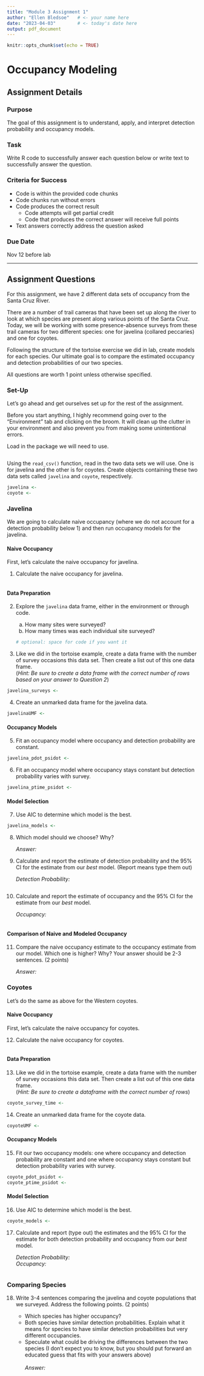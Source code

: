 ```yaml
---
title: "Module 3 Assignment 1"
author: "Ellen Bledsoe"   # <- your name here
date: "2023-04-03"        # <- today's date here
output: pdf_document
---
```


```r
knitr::opts_chunk$set(echo = TRUE)
```

# Occupancy Modeling

## Assignment Details

### Purpose

The goal of this assignment is to understand, apply, and interpret detection probability and occupancy models.

### Task

Write R code to successfully answer each question below or write text to successfully answer the question.

### Criteria for Success

-   Code is within the provided code chunks
-   Code chunks run without errors
-   Code produces the correct result
    -   Code attempts will get partial credit
    -   Code that produces the correct answer will receive full points
-   Text answers correctly address the question asked

### Due Date

Nov 12 before lab

------------------------------------------------------------------------

## Assignment Questions

For this assignment, we have 2 different data sets of occupancy from the Santa Cruz River.

There are a number of trail cameras that have been set up along the river to look at which species are present along various points of the Santa Cruz. Today, we will be working with some presence-absence surveys from these trail cameras for two different species: one for javelina (collared peccaries) and one for coyotes.

Following the structure of the tortoise exercise we did in lab, create models for each species. Our ultimate goal is to compare the estimated occupancy and detection probabilities of our two species.

All questions are worth 1 point unless otherwise specified.

### Set-Up

Let's go ahead and get ourselves set up for the rest of the assignment.

Before you start anything, I highly recommend going over to the "Environment" tab and clicking on the broom. It will clean up the clutter in your environment and also prevent you from making some unintentional errors.

Load in the package we will need to use.

```r

```

Using the `read_csv()` function, read in the two data sets we will use. One is for javelina and the other is for coyotes. Create objects containing these two data sets called `javelina` and `coyote`, respectively.

```r
javelina <- 
coyote <- 
```

### Javelina

We are going to calculate naive occupancy (where we do not account for a detection probability below 1) and then run occupancy models for the javelina.

#### Naive Occupancy

First, let's calculate the naive occupancy for javelina.

1.  Calculate the naive occupancy for javelina.

```r

```

#### Data Preparation

2.  Explore the `javelina` data frame, either in the environment or through code.

    a.  How many sites were surveyed?
    b.  How many times was each individual site surveyed?

    ```r
    # optional: space for code if you want it
    ```

3.  Like we did in the tortoise example, create a data frame with the number of survey occasions this data set. Then create a list out of this one data frame.\
    (*Hint: Be sure to create a data frame with the correct number of rows based on your answer to Question 2*)

```r
javelina_surveys <- 
```

4.  Create an unmarked data frame for the javelina data.

```r
javelinaUMF <- 
```

#### Occupancy Models

5.  Fit an occupancy model where occupancy and detection probability are constant.

```r
javelina_pdot_psidot <- 
```

6.  Fit an occupancy model where occupancy stays constant but detection probability varies with survey.

```r
javelina_ptime_psidot <- 
```

#### Model Selection

7.  Use AIC to determine which model is the best.

```r
javelina_models <- 
```

8.  Which model should we choose? Why?

    *Answer:*

9.  Calculate and report the estimate of detection probability and the 95% CI for the estimate from our *best* model. (Report means type them out)

    *Detection Probability:*

```r

```

10. Calculate and report the estimate of occupancy and the 95% CI for the estimate from our *best* model.

    *Occupancy:*

```r

```

#### Comparison of Naive and Modeled Occupancy

11. Compare the naive occupancy estimate to the occupancy estimate from our model. Which one is higher? Why? Your answer should be 2-3 sentences. (2 points)

    *Answer:*

### Coyotes

Let's do the same as above for the Western coyotes.

#### Naive Occupancy

First, let's calculate the naive occupancy for coyotes.

12. Calculate the naive occupancy for coyotes.

```r

```

#### Data Preparation

13. Like we did in the tortoise example, create a data frame with the number of survey occasions this data set. Then create a list out of this one data frame.\
    (*Hint: Be sure to create a dataframe with the correct number of rows*)

```r
coyote_survey_time <- 
```

14. Create an unmarked data frame for the coyote data.

```r
coyoteUMF <- 
```

#### Occupancy Models

15. Fit our two occupancy models: one where occupancy and detection probability are constant and one where occupancy stays constant but detection probability varies with survey.

```r
coyote_pdot_psidot <- 
coyote_ptime_psidot <- 
```

#### Model Selection

16. Use AIC to determine which model is the best.

```r
coyote_models <- 
```

17. Calculate and report (type out) the estimates and the 95% CI for the estimate for both detection probability and occupancy from our *best* model.

    *Detection Probability:*\
    *Occupancy:*

    ```r

    ```

### Comparing Species

18. Write 3-4 sentences comparing the javelina and coyote populations that we surveyed. Address the following points. (2 points)

    -   Which species has higher occupancy?
    -   Both species have similar detection probabilities. Explain what it means for species to have similar detection probabilities but very different occupancies.
    -   Speculate what could be driving the differences between the two species (I don't expect you to know, but you should put forward an educated guess that fits with your answers above)\
        \
        *Answer:*
